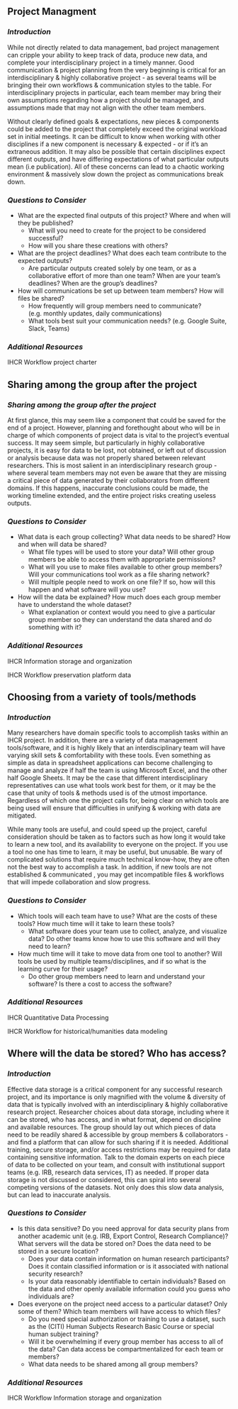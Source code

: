 ## Project Managment {#managment}

### *Introduction* {.unlisted .unnumbered}

While not directly related to data management, bad project management can cripple your ability to keep track of data, produce new data, and complete your interdisciplinary project in a timely manner. Good communication & project planning from the very beginning is critical for an interdisciplinary & highly collaborative project - as several teams will be bringing their own workflows & communication styles to the table.  For interdisciplinary projects in particular, each team member may bring their own assumptions regarding how a project should be managed, and assumptions made that may not align with the other team members.  

Without clearly defined goals & expectations, new pieces & components could be added to the project that completely exceed the original workload set in initial meetings.  It can be difficult to know when working with other disciplines if a new component is necessary & expected - or if it’s an extraneous addition.   It may also be possible that certain disciplines expect different outputs, and have differing expectations of what particular outputs mean (i.e  publication).  All of these concerns can lead to a chaotic working environment & massively slow down the project as communications break down.  

### *Questions to Consider* {.unlisted .unnumbered}

- What are the expected final outputs of this project?  Where and when will they be published? 
  - What will you need to create for the project to be considered successful?  
  - How will you share these creations with others?
- What are the project deadlines?  What does each team contribute to the expected outputs?  
  - Are particular outputs created solely by one team, or as a collaborative effort of more than one team? When are your team's deadlines?  When are the group's deadlines?
- How will communications be set up between team members?  How will files be shared? 
  - How frequently will group members need to communicate? (e.g. monthly updates, daily communications)
  - What tools best suit your communication needs?  (e.g. Google Suite, Slack, Teams)



### *Additional Resources* {.unlisted .unnumbered}

IHCR Workflow project charter

## Sharing among the group after the project {#sharing}

### *Sharing among the group after the project* {.unlisted .unnumbered}

At first glance, this may seem like a component that could be saved for the end of a project.  However, planning and forethought about who will be in charge of which components of project data is vital to the project’s eventual success.  It may seem simple, but particularly in highly collaborative projects, it is easy for data to be lost, not obtained, or left out of discussion or analysis because data was not properly shared between relevant researchers.  This is most salient in an interdisciplinary research group - where several team members may not even be aware that they are missing a critical piece of data generated by their collaborators from different domains. If this happens, inaccurate conclusions could be made, the working timeline extended, and the entire project risks creating useless outputs.  

### *Questions to Consider* {.unlisted .unnumbered}

- What data is each group collecting?  What data needs to be shared?  How and when will data be shared?
  - What file types will be used to store your data?  Will other group members be able to access them with appropriate permissions?
  - What will you use to make files available to other group members?  Will your communications tool work as a file sharing network? 
  - Will multiple people need to work on one file?   If so, how will this happen and what software will you use?
- How will the data be explained?  How much does each group member have to understand the whole dataset?  
  - What explanation or context would you need to give a particular group member so they can understand the data shared and do something with it?  



### *Additional Resources* {.unlisted .unnumbered}

IHCR Information storage and organization

IHCR Workflow preservation platform data

## Choosing from a variety of tools/methods {#tools}

### *Introduction* {.unlisted .unnumbered}

Many researchers have domain specific tools to accomplish tasks within an IHCR project.   In addition, there are a variety of data management tools/software, and it is highly likely that an interdisciplinary team will have varying skill sets & comfortability with these tools.  Even something as simple as data in spreadsheet applications can become challenging to manage and analyze if half the team is using Microsoft Excel, and the other half Google Sheets.  It may be the case that different interdisciplinary representatives can use what tools work best for them, or it may be the case that unity of tools & methods used is of the utmost importance.   Regardless of which one the project calls for, being clear on which tools are being used will ensure that difficulties in unifying & working with data are mitigated.  

While many tools are useful, and could speed up the project, careful consideration should be taken as to factors such as how long it would take to learn a new tool, and its availability to everyone on the project.   If you use a tool no one has time to learn, it may be useful, but unusable.   Be wary of complicated solutions that require much technical know-how, they are often not the best way to accomplish a task.  In addition, if new tools are not established & communicated , you may get incompatible files & workflows that will impede collaboration and slow progress.  


### *Questions to Consider* {.unlisted .unnumbered}

- Which tools will each team have to use?  What are the costs of these tools?  How much time will it take to learn these tools? 
  - What software does your team use to collect, analyze, and visualize data?  Do other teams know how to use this software and will they need to learn? 
- How much time will it take to move data from one tool to another? Will tools be used by multiple teams/disciplines, and if so what is the learning curve for their usage?
  - Do other group members need to learn and understand your software?  Is there a cost to access the software?


### *Additional Resources* {.unlisted .unnumbered}

IHCR Quantitative Data Processing

IHCR Workflow for historical/humanities data modeling

## Where will the data be stored?  Who has access?  {#data1}

### *Introduction* {.unlisted .unnumbered}

Effective data storage is a critical component for any successful research project, and its importance is only magnified with the volume & diversity of data that is typically involved with an interdisciplinary & highly collaborative research project.  Researcher choices about  data storage, including where it can be stored, who has access, and in what format, depend on discipline and available resources.  The group should lay out which pieces of data need to be readily shared & accessible by group members & collaborators - and find a platform that can allow for such sharing if it is needed.  Additional training, secure storage, and/or access restrictions may be required for data containing sensitive information.  Talk to the domain experts on each piece of data to be collected on your team, and consult with institutional support teams (e.g. IRB, research data services, IT) as needed.  If proper data storage is not discussed or considered, this can spiral into several competing versions of the datasets.  Not only does this slow data analysis, but can lead to inaccurate analysis. 


### *Questions to Consider* {.unlisted .unnumbered}

- Is this data sensitive?   Do you need approval for data security plans from another academic unit (e.g. IRB, Export Control, Research Compliance)?  What servers will the data be stored on?  Does the data need to be stored in a secure location? 
  - Does your data contain information on human research participants?  Does it contain classified information or is it associated with national security research?    
  - Is your data reasonably identifiable to certain individuals?  Based on the data and other openly available information could you guess who individuals are?  
- Does everyone on the project need access to a particular dataset?  Only some of them?  Which team members will have access to which files?   
  - Do you need special authorization or training to use a dataset, such as the (CITI) Human Subjects Research Basic Course or special human subject training? 
  - Will it be overwhelming if every group member has access to all of the data?  Can data access be compartmentalized for each team or members?  
  - What data needs to be shared among all group members?  

 

### *Additional Resources* {.unlisted .unnumbered}


IHCR Workflow Information storage and organization
